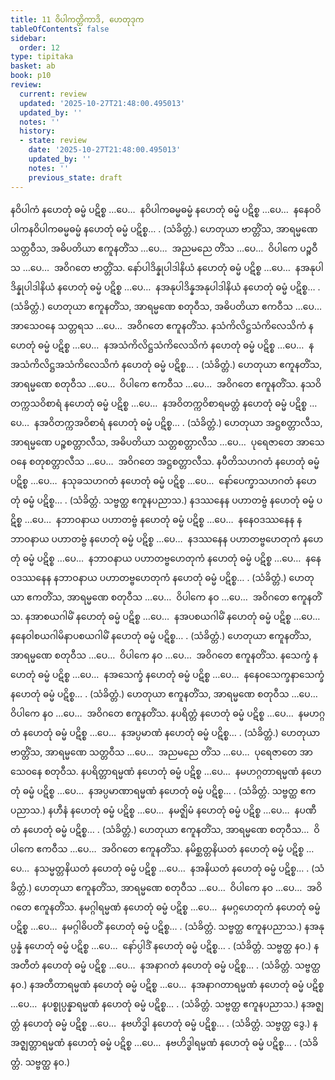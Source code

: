 ```yaml
---
title: 11 ဝိပါကတ္တိကာဒိ, ဟေတုဒုက
tableOfContents: false
sidebar:
  order: 12
type: tipitaka
basket: ab
book: p10
review:
  current: review
  updated: '2025-10-27T21:48:00.495013'
  updated_by: ''
  notes: ''
  history:
  - state: review
    date: '2025-10-27T21:48:00.495013'
    updated_by: ''
    notes: ''
    previous_state: draft
---
```



<ReviewStatus review={frontmatter.review} showDetails={true} />

<HypothesisAnnotation frontmatter={frontmatter} />

<DynamicBreadcrumb />

<Division number="53" book="p10" e="ch" v="40" p="132">

<Paragraph number="123" book="p10">
နဝိပါကံ နဟေတုံ ဓမ္မံ ပဋိစ္စ …ပေ…  နဝိပါကဓမ္မဓမ္မံ နဟေတုံ ဓမ္မံ ပဋိစ္စ …ပေ…  နနေဝဝိပါကနဝိပါကဓမ္မဓမ္မံ နဟေတုံ ဓမ္မံ ပဋိစ္စ… . (သံခိတ္တံ.)
</Paragraph>

<Paragraph number="124" book="p10">
ဟေတုယာ ဗာတ္တိံသ, အာရမ္မဏေ သတ္တဝီသ, အဓိပတိယာ ဧကူနတိံသ …ပေ…  အညမညေ တိံသ …ပေ…  ဝိပါကေ ပဉ္စဝီသ …ပေ…  အဝိဂတေ ဗာတ္တိံသ.
</Paragraph>

</Division>
<Division number="54" book="p10" e="ch" v="40" p="132">

<Paragraph number="125" book="p10">
နော်ပါဒိန္နုပါဒါနိယံ နဟေတုံ ဓမ္မံ ပဋိစ္စ …ပေ…  နအနုပါဒိန္နုပါဒါနိယံ နဟေတုံ ဓမ္မံ ပဋိစ္စ …ပေ…  နအနုပါဒိန္နအနုပါဒါနိယံ နဟေတုံ ဓမ္မံ ပဋိစ္စ… . (သံခိတ္တံ.)
</Paragraph>

<Paragraph number="126" book="p10">
ဟေတုယာ ဧကူနတိံသ, အာရမ္မဏေ စတုဝီသ, အဓိပတိယာ ဧကဝီသ …ပေ…  အာသေဝနေ သတ္တရသ …ပေ…  အဝိဂတေ ဧကူနတိံသ.
</Paragraph>

</Division>
<Division number="55" book="p10" e="ch" v="40" p="132">

<Paragraph number="127" book="p10">
နသံကိလိဋ္ဌသံကိလေသိကံ နဟေတုံ ဓမ္မံ ပဋိစ္စ …ပေ…  နအသံကိလိဋ္ဌသံကိလေသိကံ နဟေတုံ ဓမ္မံ ပဋိစ္စ …ပေ…  နအသံကိလိဋ္ဌအသံကိလေသိကံ နဟေတုံ ဓမ္မံ ပဋိစ္စ… . (သံခိတ္တံ.)
</Paragraph>

<Paragraph number="128" book="p10">
ဟေတုယာ ဧကူနတိံသ, အာရမ္မဏေ စတုဝီသ …ပေ…  ဝိပါကေ ဧကဝီသ …ပေ…  အဝိဂတေ ဧကူနတိံသ.
</Paragraph>

</Division>
<Division number="56" book="p10" e="ch" v="40" p="132">

<Paragraph number="129" book="p10">
နသဝိတက္ကသဝိစာရံ နဟေတုံ ဓမ္မံ ပဋိစ္စ …ပေ…  နအဝိတက္ကဝိစာရမတ္တံ နဟေတုံ ဓမ္မံ ပဋိစ္စ …ပေ…  နအဝိတက္ကအဝိစာရံ နဟေတုံ ဓမ္မံ ပဋိစ္စ… . (သံခိတ္တံ.)
</Paragraph>

<Paragraph number="130" book="p10">
ဟေတုယာ အဋ္ဌစတ္တာလီသ, အာရမ္မဏေ ပဉ္စစတ္တာလီသ, အဓိပတိယာ သတ္တစတ္တာလီသ …ပေ…  ပုရေဇာတေ အာသေဝနေ စတုစတ္တာလီသ …ပေ…  အဝိဂတေ အဋ္ဌစတ္တာလီသ.
</Paragraph>

</Division>
<Division number="57" book="p10" e="ch" v="40" p="132">

<Paragraph number="131" book="p10">
နပီတိသဟဂတံ နဟေတုံ ဓမ္မံ ပဋိစ္စ …ပေ…  နသုခသဟဂတံ နဟေတုံ ဓမ္မံ ပဋိစ္စ …ပေ…  နော်ပေက္ခာသဟဂတံ နဟေတုံ ဓမ္မံ ပဋိစ္စ… . (သံခိတ္တံ. သဗ္ဗတ္ထ ဧကူနပညာသ.)
</Paragraph>

</Division>
<Division number="58" book="p10" e="ch" v="40" p="132">

<Paragraph number="132" book="p10">
နဒဿနေန ပဟာတဗ္ဗံ နဟေတုံ ဓမ္မံ ပဋိစ္စ …ပေ…  နဘာဝနာယ ပဟာတဗ္ဗံ နဟေတုံ ဓမ္မံ ပဋိစ္စ …ပေ…  နနေဝဒဿနေန နဘာဝနာယ ပဟာတဗ္ဗံ နဟေတုံ ဓမ္မံ ပဋိစ္စ …ပေ…  နဒဿနေန ပဟာတဗ္ဗဟေတုကံ နဟေတုံ ဓမ္မံ ပဋိစ္စ …ပေ…  နဘာဝနာယ ပဟာတဗ္ဗဟေတုကံ နဟေတုံ ဓမ္မံ ပဋိစ္စ …ပေ…  နနေဝဒဿနေန နဘာဝနာယ ပဟာတဗ္ဗဟေတုကံ နဟေတုံ ဓမ္မံ ပဋိစ္စ… . (သံခိတ္တံ.)
</Paragraph>

<Paragraph number="133" book="p10">
ဟေတုယာ ဧကတိံသ, အာရမ္မဏေ စတုဝီသ …ပေ…  ဝိပါကေ နဝ …ပေ…  အဝိဂတေ ဧကူနတိံသ.
</Paragraph>

</Division>
<Division number="59" book="p10" e="ch" v="40" p="132">

<Paragraph number="134" book="p10">
နအာစယဂါမိံ နဟေတုံ ဓမ္မံ ပဋိစ္စ …ပေ…  နအပစယဂါမိံ နဟေတုံ ဓမ္မံ ပဋိစ္စ …ပေ…  နနေဝါစယဂါမိနာပစယဂါမိံ နဟေတုံ ဓမ္မံ ပဋိစ္စ… . (သံခိတ္တံ.) ဟေတုယာ ဧကူနတိံသ, အာရမ္မဏေ စတုဝီသ …ပေ…  ဝိပါကေ နဝ …ပေ…  အဝိဂတေ ဧကူနတိံသ.
</Paragraph>

<Paragraph number="135" book="p10">
နသေက္ခံ နဟေတုံ ဓမ္မံ ပဋိစ္စ …ပေ…  နအသေက္ခံ နဟေတုံ ဓမ္မံ ပဋိစ္စ …ပေ…  နနေဝသေက္ခနာသေက္ခံ နဟေတုံ ဓမ္မံ ပဋိစ္စ… . (သံခိတ္တံ.) ဟေတုယာ ဧကူနတိံသ, အာရမ္မဏေ စတုဝီသ …ပေ…  ဝိပါကေ နဝ …ပေ…  အဝိဂတေ ဧကူနတိံသ.
</Paragraph>

</Division>
<Division number="60" book="p10" e="ch" v="40" p="132">

<Paragraph number="136" book="p10">
နပရိတ္တံ နဟေတုံ ဓမ္မံ ပဋိစ္စ …ပေ…  နမဟဂ္ဂတံ နဟေတုံ ဓမ္မံ ပဋိစ္စ …ပေ…  နအပ္ပမာဏံ နဟေတုံ ဓမ္မံ ပဋိစ္စ… . (သံခိတ္တံ.)
</Paragraph>

<Paragraph number="137" book="p10">
ဟေတုယာ ဗာတ္တိံသ, အာရမ္မဏေ သတ္တဝီသ …ပေ…  အညမညေ တိံသ …ပေ…  ပုရေဇာတေ အာသေဝနေ စတုဝီသ.
</Paragraph>

</Division>
<Division number="61" book="p10" e="ch" v="40" p="132">

<Paragraph number="138" book="p10">
နပရိတ္တာရမ္မဏံ နဟေတုံ ဓမ္မံ ပဋိစ္စ …ပေ…  နမဟဂ္ဂတာရမ္မဏံ နဟေတုံ ဓမ္မံ ပဋိစ္စ …ပေ…  နအပ္ပမာဏာရမ္မဏံ နဟေတုံ ဓမ္မံ ပဋိစ္စ… . (သံခိတ္တံ. သဗ္ဗတ္ထ ဧကပညာသ.)
</Paragraph>

</Division>
<Division number="62" book="p10" e="ch" v="40" p="133">

<Paragraph number="139" book="p10">
နဟီနံ နဟေတုံ ဓမ္မံ ပဋိစ္စ …ပေ…  နမဇ္ဈိမံ နဟေတုံ ဓမ္မံ ပဋိစ္စ …ပေ…  နပဏီတံ နဟေတုံ ဓမ္မံ ပဋိစ္စ… . (သံခိတ္တံ.)
</Paragraph>

<Paragraph number="140" book="p10">
ဟေတုယာ ဧကူနတိံသ, အာရမ္မဏေ စတုဝီသ…  ဝိပါကေ ဧကဝီသ …ပေ…  အဝိဂတေ ဧကူနတိံသ.
</Paragraph>

</Division>
<Division number="63" book="p10" e="ch" v="40" p="133">

<Paragraph number="141" book="p10">
နမိစ္ဆတ္တနိယတံ နဟေတုံ ဓမ္မံ ပဋိစ္စ …ပေ…  နသမ္မတ္တနိယတံ နဟေတုံ ဓမ္မံ ပဋိစ္စ …ပေ…  နအနိယတံ နဟေတုံ ဓမ္မံ ပဋိစ္စ… . (သံခိတ္တံ.)
</Paragraph>

<Paragraph number="142" book="p10">
ဟေတုယာ ဧကူနတိံသ, အာရမ္မဏေ စတုဝီသ …ပေ…  ဝိပါကေ နဝ …ပေ…  အဝိဂတေ ဧကူနတိံသ.
</Paragraph>

</Division>
<Division number="64" book="p10" e="ch" v="40" p="133">

<Paragraph number="143" book="p10">
နမဂ္ဂါရမ္မဏံ နဟေတုံ ဓမ္မံ ပဋိစ္စ …ပေ…  နမဂ္ဂဟေတုကံ နဟေတုံ ဓမ္မံ ပဋိစ္စ …ပေ…  နမဂ္ဂါဓိပတိံ နဟေတုံ ဓမ္မံ ပဋိစ္စ… . (သံခိတ္တံ. သဗ္ဗတ္ထ ဧကူနပညာသ.)
</Paragraph>

</Division>
<Division number="65" book="p10" e="ch" v="40" p="133">

<Paragraph number="144" book="p10">
နအနုပ္ပန္နံ နဟေတုံ ဓမ္မံ ပဋိစ္စ …ပေ…  နော်ပ္ပါဒိံ နဟေတုံ ဓမ္မံ ပဋိစ္စ… . (သံခိတ္တံ. သဗ္ဗတ္ထ နဝ.)
</Paragraph>

</Division>
<Division number="66" book="p10" e="ch" v="40" p="133">

<Paragraph number="145" book="p10">
နအတီတံ နဟေတုံ ဓမ္မံ ပဋိစ္စ …ပေ…  နအနာဂတံ နဟေတုံ ဓမ္မံ ပဋိစ္စ… . (သံခိတ္တံ. သဗ္ဗတ္ထ နဝ.)
</Paragraph>

</Division>
<Division number="67" book="p10" e="ch" v="40" p="133">

<Paragraph number="146" book="p10">
နအတီတာရမ္မဏံ နဟေတုံ ဓမ္မံ ပဋိစ္စ …ပေ…  နအနာဂတာရမ္မဏံ နဟေတုံ ဓမ္မံ ပဋိစ္စ …ပေ…  နပစ္စုပ္ပန္နာရမ္မဏံ နဟေတုံ ဓမ္မံ ပဋိစ္စ… . (သံခိတ္တံ. သဗ္ဗတ္ထ ဧကူနပညာသ.)
</Paragraph>

</Division>
<Division number="68" book="p10" e="ch" v="40" p="133">

<Paragraph number="147" book="p10">
နအဇ္ဈတ္တံ နဟေတုံ ဓမ္မံ ပဋိစ္စ …ပေ…  နဗဟိဒ္ဓါ နဟေတုံ ဓမ္မံ ပဋိစ္စ… . (သံခိတ္တံ. သဗ္ဗတ္ထ ဒွေ.)
</Paragraph>

<Paragraph number="148" book="p10">
နအဇ္ဈတ္တာရမ္မဏံ နဟေတုံ ဓမ္မံ ပဋိစ္စ …ပေ…  နဗဟိဒ္ဓါရမ္မဏံ နဟေတုံ ဓမ္မံ ပဋိစ္စ… . (သံခိတ္တံ. သဗ္ဗတ္ထ နဝ.)
</Paragraph>
</Division>